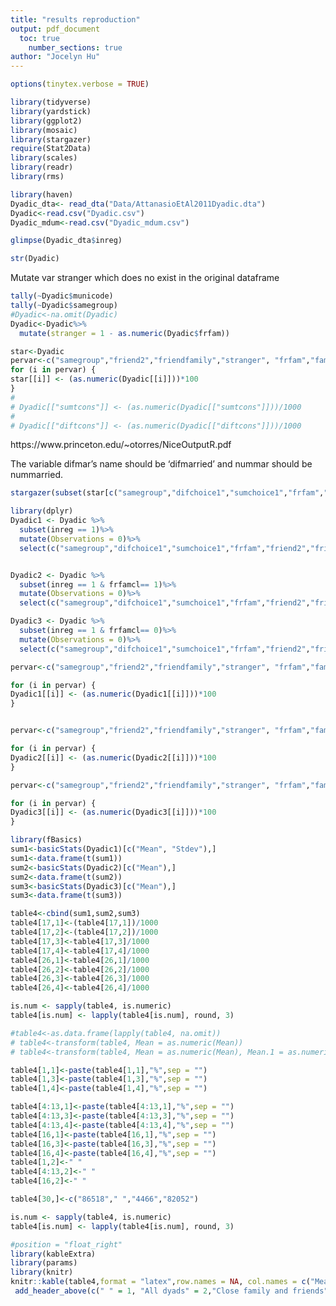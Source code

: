 ```yaml
---
title: "results reproduction"
output: pdf_document
  toc: true
    number_sections: true
author: "Jocelyn Hu"
---
```

```r
options(tinytex.verbose = TRUE)
```

```r
library(tidyverse)
library(yardstick)
library(ggplot2)
library(mosaic)
library(stargazer)
require(Stat2Data)
library(scales)
library(readr)
library(rms)
```

```r
library(haven)
Dyadic_dta<- read_dta("Data/AttanasioEtAl2011Dyadic.dta")
Dyadic<-read.csv("Dyadic.csv")
Dyadic_mdum<-read.csv("Dyadic_mdum.csv")
```

```r
glimpse(Dyadic_dta$inreg)
```

```r
str(Dyadic)
```

Mutate var stranger which does no exist in the original dataframe 
```r
tally(~Dyadic$municode)
tally(~Dyadic$samegroup)
#Dyadic<-na.omit(Dyadic) 
Dyadic<-Dyadic%>%
  mutate(stranger = 1 - as.numeric(Dyadic$frfam))

```


```r


star<-Dyadic
pervar<-c("samegroup","friend2","friendfamily","stranger", "frfam","family2", "friend1", "family1", "frfamcl", "difurban", "diffemale","difmarried")
for (i in pervar) {
star[[i]] <- (as.numeric(Dyadic[[i]]))*100
}
# 
# Dyadic[["sumtcons"]] <- (as.numeric(Dyadic[["sumtcons"]]))/1000
# 
# Dyadic[["diftcons"]] <- (as.numeric(Dyadic[["diftcons"]]))/1000
```

https://www.princeton.edu/~otorres/NiceOutputR.pdf

The variable difmar's name should be 'difmarried' and nummar should be nummarried.


```r
stargazer(subset(star[c("samegroup","difchoice1","sumchoice1","frfam","friend2","friendfamily", "family2", "friend1", "family1","stranger","frfamcl", "difurban", "diffemale", "difyage", "difysch", "difmarried","diftcons","difcons", "difhhsize","difwin1","sumurban","sumfemale","sumyage", "sumysch", "nummarried", "sumtcons", "sumcons", "sumhhsize", "sumwin1")],star$inreg ==1), type = "html", title="Table4: Dyadic Variables", digits=4, out="table4.html", covariate.labels = c("Joined same group in round 2(%)", "Difference in gamble choice(round1)","Sum of gamble choices (round 1)", "Friends and family: One or both recognized friendship or kinship(%)","Both recognized friendship(%)","Both recognized kinship(%)","One recognized friendship, other kinship(%)","One recognized friendship(%)", "One recognized kinship(%)", "Stranger(%)","Geographically proximate friends and family(%)","One lives in the municipal centre, one not(%)","Different genders(%)","Difference in age(years)","Difference in education (years)","Difference in marital status(%)","Difference in household consumption ('000s Pesos/month)","Difference in log household consumption per month","Difference in household size","Difference in round 1 winnings ('000 Pesos)","Number who live in the municipal centre","Number of females","Sum of ages (years)","Sum of education (years)","Number married","Sum of household consumption ('000s Pesos/month)","Sum of log household consumption per month","Sum of household sizes","Sum of round 1 winnings ('000s Pesos)"), summary.stat = c("mean", "sd"))

```




```r
library(dplyr)
Dyadic1 <- Dyadic %>%
  subset(inreg == 1)%>%
  mutate(Observations = 0)%>%
  select(c("samegroup","difchoice1","sumchoice1","frfam","friend2","friendfamily", "family2", "friend1", "family1","stranger","frfamcl", "difurban", "diffemale", "difyage", "difysch", "difmarried","diftcons","difcons", "difhhsize","difwin1","sumurban","sumfemale","sumyage", "sumysch", "nummarried", "sumtcons", "sumcons", "sumhhsize", "sumwin1","Observations"))


Dyadic2 <- Dyadic %>%
  subset(inreg == 1 & frfamcl== 1)%>%
  mutate(Observations = 0)%>%
  select(c("samegroup","difchoice1","sumchoice1","frfam","friend2","friendfamily", "family2", "friend1", "family1","stranger","frfamcl", "difurban", "diffemale", "difyage", "difysch", "difmarried","diftcons","difcons", "difhhsize","difwin1","sumurban","sumfemale","sumyage", "sumysch", "nummarried", "sumtcons", "sumcons", "sumhhsize", "sumwin1","Observations"))

Dyadic3 <- Dyadic %>%
  subset(inreg == 1 & frfamcl== 0)%>%
  mutate(Observations = 0)%>%
  select(c("samegroup","difchoice1","sumchoice1","frfam","friend2","friendfamily", "family2", "friend1", "family1","stranger","frfamcl", "difurban", "diffemale", "difyage", "difysch", "difmarried","diftcons","difcons", "difhhsize","difwin1","sumurban","sumfemale","sumyage", "sumysch", "nummarried", "sumtcons", "sumcons", "sumhhsize", "sumwin1","Observations"))
```




```r
pervar<-c("samegroup","friend2","friendfamily","stranger", "frfam","family2", "friend1", "family1", "difurban","frfamcl", "diffemale","difmarried")

for (i in pervar) {
Dyadic1[[i]] <- (as.numeric(Dyadic1[[i]]))*100
}


pervar<-c("samegroup","friend2","friendfamily","stranger", "frfam","family2", "friend1", "family1", "difurban","frfamcl", "diffemale","difmarried")

for (i in pervar) {
Dyadic2[[i]] <- (as.numeric(Dyadic2[[i]]))*100
}

pervar<-c("samegroup","friend2","friendfamily","stranger", "frfam","family2", "friend1", "family1", "difurban","frfamcl", "diffemale","difmarried")

for (i in pervar) {
Dyadic3[[i]] <- (as.numeric(Dyadic3[[i]]))*100
}

```

```r
library(fBasics)
sum1<-basicStats(Dyadic1)[c("Mean", "Stdev"),]
sum1<-data.frame(t(sum1))
sum2<-basicStats(Dyadic2)[c("Mean"),]
sum2<-data.frame(t(sum2))
sum3<-basicStats(Dyadic3)[c("Mean"),]
sum3<-data.frame(t(sum3))

```

```r
table4<-cbind(sum1,sum2,sum3)
table4[17,1]<-(table4[17,1])/1000
table4[17,2]<-(table4[17,2])/1000
table4[17,3]<-table4[17,3]/1000
table4[17,4]<-table4[17,4]/1000 
table4[26,1]<-table4[26,1]/1000 
table4[26,2]<-table4[26,2]/1000
table4[26,3]<-table4[26,3]/1000
table4[26,4]<-table4[26,4]/1000

is.num <- sapply(table4, is.numeric)
table4[is.num] <- lapply(table4[is.num], round, 3)
```

```r
#table4<-as.data.frame(lapply(table4, na.omit))
# table4<-transform(table4, Mean = as.numeric(Mean))
# table4<-transform(table4, Mean = as.numeric(Mean), Mean.1 = as.numeric(Mean.1), Mean.2 = as.numeric(Mean.2))
```

```r
table4[1,1]<-paste(table4[1,1],"%",sep = "")
table4[1,3]<-paste(table4[1,3],"%",sep = "")
table4[1,4]<-paste(table4[1,4],"%",sep = "")
```

```r
table4[4:13,1]<-paste(table4[4:13,1],"%",sep = "")
table4[4:13,3]<-paste(table4[4:13,3],"%",sep = "")
table4[4:13,4]<-paste(table4[4:13,4],"%",sep = "")
table4[16,1]<-paste(table4[16,1],"%",sep = "")
table4[16,3]<-paste(table4[16,3],"%",sep = "")
table4[16,4]<-paste(table4[16,4],"%",sep = "")
table4[1,2]<-" "
table4[4:13,2]<-" "
table4[16,2]<-" "

```

```r
table4[30,]<-c("86518"," ","4466","82052")

is.num <- sapply(table4, is.numeric)
table4[is.num] <- lapply(table4[is.num], round, 3)
```


```r
#position = "float_right" 
library(kableExtra)
library(params)
library(knitr)
knitr::kable(table4,format = "latex",row.names = NA, col.names = c("Mean/Prop","s.d.","Mean/Prop","s.d."), align = 'l',escape = F,booktabs = F)%>%
 add_header_above(c(" " = 1, "All dyads" = 2,"Close family and friends" = 1, "Other dyads" =1))%>%  kable_styling(bootstrap_options = c("striped"), full_width = F, font_size = 16)%>%column_spec(1,border_right = T)%>%column_spec(2,italic = T)%>%add_header_above(c("Table4: Experimental data"=5))
```





